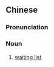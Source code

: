{{also|候补名单}}
==Chinese==
{{zh-forms|s=候补名单|type=22}}

===Pronunciation===
{{zh-pron
|m=hòubǔ míngdān
|cat=n
}}

===Noun===
{{zh-noun}}

# [[waiting list]]